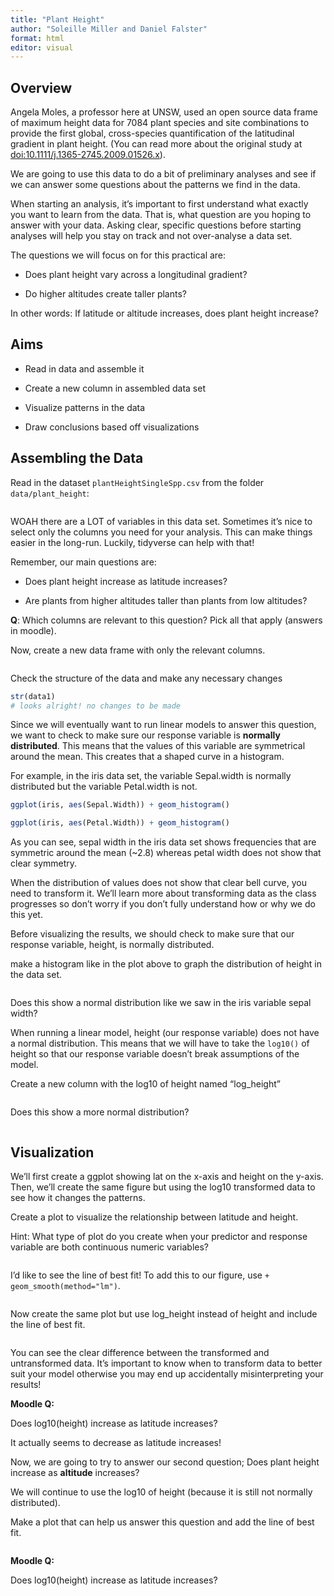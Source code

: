 ```yaml
---
title: "Plant Height"
author: "Soleille Miller and Daniel Falster"
format: html
editor: visual
---
```


## Overview

Angela Moles, a professor here at UNSW, used an open source data frame of maximum height data for 7084 plant species and site combinations to provide the first global, cross-species quantification of the latitudinal gradient in plant height. (You can read more about the original study at [doi:10.1111/j.1365-2745.2009.01526.x](doi.org/10.1111/j.1365-2745.2009.01526.x)).

We are going to use this data to do a bit of preliminary analyses and see if we can answer some questions about the patterns we find in the data.

When starting an analysis, it's important to first understand what exactly you want to learn from the data. That is, what question are you hoping to answer with your data. Asking clear, specific questions before starting analyses will help you stay on track and not over-analyse a data set.

The questions we will focus on for this practical are:

-   Does plant height vary across a longitudinal gradient?

-   Do higher altitudes create taller plants?

In other words: If latitude or altitude increases, does plant height increase?

## Aims

-   Read in data and assemble it

-   Create a new column in assembled data set

-   Visualize patterns in the data

-   Draw conclusions based off visualizations

## Assembling the Data

Read in the dataset `plantHeightSingleSpp.csv` from the folder `data/plant_height`:

```r

```

WOAH there are a LOT of variables in this data set. Sometimes it's nice to select only the columns you need for your analysis. This can make things easier in the long-run. Luckily, tidyverse can help with that!

Remember, our main questions are:

-   Does plant height increase as latitude increases?

-   Are plants from higher altitudes taller than plants from low altitudes?

**Q**: Which columns are relevant to this question? Pick all that apply (answers in moodle).

Now, create a new data frame with only the relevant columns.

```r

```

Check the structure of the data and make any necessary changes

```r
str(data1)
# looks alright! no changes to be made
```

Since we will eventually want to run linear models to answer this question, we want to check to make sure our response variable is **normally distributed**. This means that the values of this variable are symmetrical around the mean. This creates that a shaped curve in a histogram.

For example, in the iris data set, the variable Sepal.width is normally distributed but the variable Petal.width is not.

```r
ggplot(iris, aes(Sepal.Width)) + geom_histogram()

ggplot(iris, aes(Petal.Width)) + geom_histogram()

```

As you can see, sepal width in the iris data set shows frequencies that are symmetric around the mean (\~2.8) whereas petal width does not show that clear symmetry.

When the distribution of values does not show that clear bell curve, you need to transform it. We'll learn more about transforming data as the class progresses so don't worry if you don't fully understand how or why we do this yet.

Before visualizing the results, we should check to make sure that our response variable, height, is normally distributed.

make a histogram like in the plot above to graph the distribution of height in the data set.

```r


```

Does this show a normal distribution like we saw in the iris variable sepal width?

When running a linear model, height (our response variable) does not have a normal distribution. This means that we will have to take the `log10()` of height so that our response variable doesn't break assumptions of the model.

Create a new column with the log10 of height named "log_height"

```r

```

Does this show a more normal distribution?

```r

```

## Visualization

We'll first create a ggplot showing lat on the x-axis and height on the y-axis. Then, we'll create the same figure but using the log10 transformed data to see how it changes the patterns.

Create a plot to visualize the relationship between latitude and height.

Hint: What type of plot do you create when your predictor and response variable are both continuous numeric variables?

```r

```

I'd like to see the line of best fit! To add this to our figure, use `+ geom_smooth(method="lm")`.

```r

```

Now create the same plot but use log_height instead of height and include the line of best fit.

```r

```

You can see the clear difference between the transformed and untransformed data. It's important to know when to transform data to better suit your model otherwise you may end up accidentally misinterpreting your results!

**Moodle Q:**

Does log10(height) increase as latitude increases?

It actually seems to decrease as latitude increases!

Now, we are going to try to answer our second question; Does plant height increase as **altitude** increases?

We will continue to use the log10 of height (because it is still not normally distributed).

Make a plot that can help us answer this question and add the line of best fit.

```{}
```

**Moodle Q:**

Does log10(height) increase as latitude increases?
